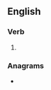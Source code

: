 {{also|re-hired}}
==English==

===Verb===
{{head|en|verb form}}

# {{en-past of|rehire}}

===Anagrams===
* {{anagrams|en|a=deehirr|herried}}